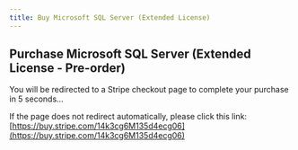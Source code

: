```yaml
---
title: Buy Microsoft SQL Server (Extended License)
---
```



<Head>
  <meta httpEquiv="refresh" content="5; url='https://buy.stripe.com/14k3cg6M135d4ecg06'" />
</Head>

## Purchase Microsoft SQL Server (Extended License - Pre-order)

You will be redirected to a Stripe checkout page to complete your purchase in 5 seconds…

If the page does not redirect automatically, please click this link: [https://buy.stripe.com/14k3cg6M135d4ecg06](https://buy.stripe.com/14k3cg6M135d4ecg06)
